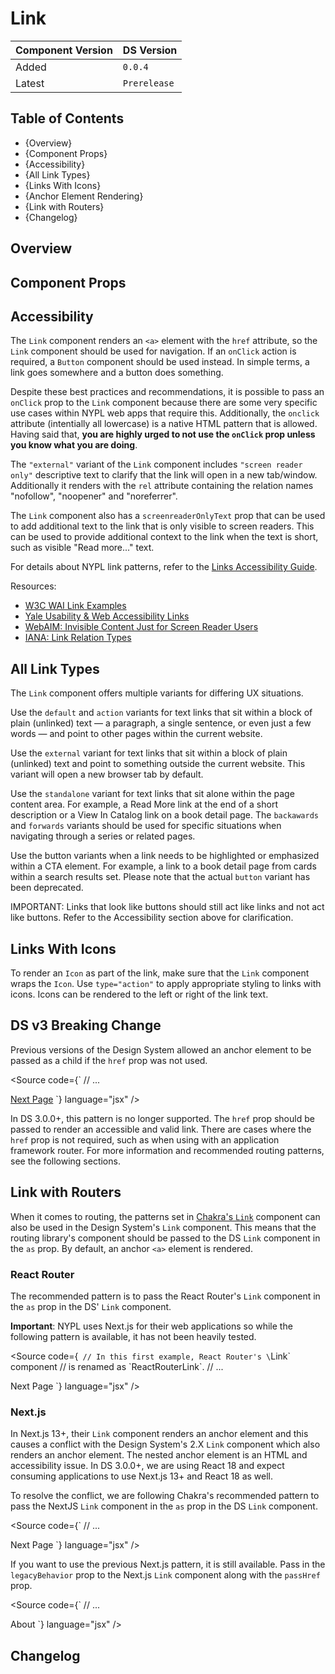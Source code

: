 

<Meta of={LinkStories} />

# Link

| Component Version | DS Version   |
| ----------------- | ------------ |
| Added             | `0.0.4`      |
| Latest            | `Prerelease` |

## Table of Contents

- {<Link href="#overview" target="_self">Overview</Link>}
- {<Link href="#component-props" target="_self">Component Props</Link>}
- {<Link href="#accessibility" target="_self">Accessibility</Link>}
- {<Link href="#all-link-types" target="_self">All Link Types</Link>}
- {<Link href="#links-with-icons" target="_self">Links With Icons</Link>}
- {<Link href="#anchor-element-rendering" target="_self">Anchor Element Rendering</Link>}
- {<Link href="#link-with-routers" target="_self">Link with Routers</Link>}
- {<Link href="#changelog" target="_self">Changelog</Link>}

## Overview

<Description of={LinkStories} />

## Component Props

<Canvas of={LinkStories.WithControls} />

<ArgTypes of={LinkStories.WithControls} />

## Accessibility

The `Link` component renders an `<a>` element with the `href` attribute, so the
`Link` component should be used for navigation. If an `onClick` action is
required, a `Button` component should be used instead. In simple terms, a link
goes somewhere and a button does something.

Despite these best practices and recommendations, it is possible to pass an
`onClick` prop to the `Link` component because there are some very specific use
cases within NYPL web apps that require this. Additionally, the `onclick`
attribute (intentially all lowercase) is a native HTML pattern that is allowed.
Having said that, **you are highly urged to not use the `onClick` prop unless
you know what you are doing**.

The `"external"` variant of the `Link` component includes `"screen reader only"`
descriptive text to clarify that the link will open in a new tab/window.
Additionally it renders with the `rel` attribute containing
the relation names "nofollow", "noopener" and "noreferrer".

<Canvas of={LinkStories.Accessibility} />

The `Link` component also has a `screenreaderOnlyText` prop that can be used to
add additional text to the link that is only visible to screen readers. This can
be used to provide additional context to the link when the text is short, such
as visible "Read more..." text.

For details about NYPL link patterns, refer to the [Links Accessibility
Guide](/?path=/docs/accessibility-guide-links--docs).

Resources:

- [W3C WAI Link Examples](https://www.w3.org/TR/wai-aria-practices-1.1/examples/link/link.html)
- [Yale Usability & Web Accessibility Links](https://usability.yale.edu/web-accessibility/articles/links)
- [WebAIM: Invisible Content Just for Screen Reader Users](https://webaim.org/techniques/css/invisiblecontent/)
- [IANA: Link Relation Types](https://www.iana.org/assignments/link-relations/link-relations.xhtml)

## All Link Types

The `Link` component offers multiple variants for differing UX situations.

Use the `default` and `action` variants for text links that sit within a block
of plain (unlinked) text — a paragraph, a single sentence, or even just a few
words — and point to other pages within the current website.

Use the `external` variant for text links that sit within a block of plain
(unlinked) text and point to something outside the current website. This variant
will open a new browser tab by default.

Use the `standalone` variant for text links that sit alone within the page
content area. For example, a Read More link at the end of a short description or
a View In Catalog link on a book detail page. The `backawards` and `forwards`
variants should be used for specific situations when navigating through a series
or related pages.

Use the button variants when a link needs to be highlighted or emphasized within
a CTA element. For example, a link to a book detail page from cards within a
search results set. Please note that the actual `button` variant has been
deprecated.

IMPORTANT: Links that look like buttons should still act like links and not act
like buttons. Refer to the <Link href="#accessibility"
target="_self">Accessibility</Link> section above for clarification.

<Canvas of={LinkStories.AllLinkTypes} />

## Links With Icons

To render an `Icon` as part of the link, make sure that the `Link` component
wraps the `Icon`. Use `type="action"` to apply appropriate styling to
links with icons. Icons can be rendered to the left or right of the link text.

<Canvas of={LinkStories.LinksWithIcons} />

## DS v3 Breaking Change

Previous versions of the Design System allowed an anchor element to be passed
as a child if the `href` prop was not used.

<Source
  code={`
// ...

<Link>
  <a href="#">Next Page</a>
</Link>
`} language="jsx" />

In DS 3.0.0+, this pattern is no longer supported. The `href` prop should be
passed to render an accessible and valid link. There are cases where the `href`
prop is not required, such as when using with an application framework router.
For more information and recommended routing patterns, see the following
sections.

## Link with Routers

When it comes to routing, the patterns set in [Chakra's `Link`](https://chakra-ui.com/docs/components/link)
component can also be used in the Design System's `Link` component. This means
that the routing library's component should be passed to the DS `Link` component
in the `as` prop. By default, an anchor `<a>` element is rendered.

### React Router

The recommended pattern is to pass the React Router's `Link` component in the
`as` prop in the DS' `Link` component.

**Important**: NYPL uses Next.js for their web applications so while the
following pattern is available, it has not been heavily tested.

<Source
  code={`
// In this first example, React Router's \`Link\` component
// is renamed as \`ReactRouterLink\`.
// ...

<Link as={ReactRouterLink} type="action" href="#">
  Next Page
</Link>
`} language="jsx" />

### Next.js

In Next.js 13+, their `Link` component renders an anchor element and this
causes a conflict with the Design System's 2.X `Link` component which also
renders an anchor element. The nested anchor element is an HTML and
accessibility issue. In DS 3.0.0+, we are using React 18 and expect consuming
applications to use Next.js 13+ and React 18 as well.

To resolve the conflict, we are following Chakra's recommended pattern to pass
the NextJS `Link` component in the `as` prop in the DS `Link` component.

<Source
  code={`
// ...

<Link as={NextLink} type="action" href="#">
  Next Page
</Link>
`} language="jsx" />

If you want to use the previous Next.js pattern, it is still available. Pass in
the `legacyBehavior` prop to the Next.js `Link` component along with the
`passHref` prop.

<Source
  code={`
// ...

<NextLink href="/about" passHref legacyBehavior>
  <Link>About</Link>
</NextLink>
`} language="jsx" />

## Changelog

<ComponentChangelogTable changelogData={changelogData} />
